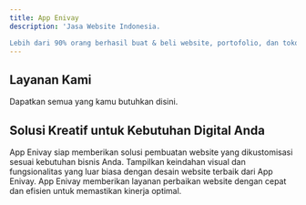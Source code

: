 ```yaml
---
title: App Enivay
description: 'Jasa Website Indonesia.

Lebih dari 90% orang berhasil buat & beli website, portofolio, dan toko online sendiri dengan App.Enivay.'
---
```


## Layanan Kami

Dapatkan semua yang kamu butuhkan disini.

<CardGroup cols={2}>
  <Card
    title="Web Development"
    icon="pen-nib"
    href=""
  >
  </Card>
  <Card
    title="Web Design"
    icon="pen-to-square"
    href=""
  >
  </Card>
  <Card
    title="UI Design"
    icon="wand-magic-sparkles"
    href=""
  >
  </Card>
  <Card
    title="Maintenance"
    icon="highlighter-line"
    href=""
  >
  </Card>
</CardGroup>



## Solusi Kreatif untuk Kebutuhan Digital Anda


<CardGroup cols={2}>
  <Card
    title="Website Personalized"
    icon="sliders"
  >
    App Enivay siap memberikan solusi pembuatan website yang dikustomisasi sesuai kebutuhan bisnis Anda.
  </Card>
  <Card
    title="Desain Website Terbaik"
    icon="desktop"
  >
    Tampilkan keindahan visual dan fungsionalitas yang luar biasa dengan desain website terbaik dari App Enivay.
  </Card>
  <Card
    title="Perbaikan Website Profesional"
    icon="gear"
  >
    App Enivay memberikan layanan perbaikan website dengan cepat dan efisien untuk memastikan kinerja optimal.
  </Card>
</CardGroup>
